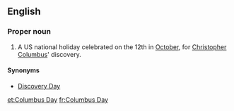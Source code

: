 ==English==
{{wikipedia}}

===Proper noun===
{{en-proper noun|head=[[Columbus]] [[day|Day]]}}

# A US national holiday celebrated on the 12th in [[October]], for [[w:Christopher Columbus|Christopher Columbus]]' discovery.

====Synonyms====
* [[Discovery Day]]

[[et:Columbus Day]]
[[fr:Columbus Day]]